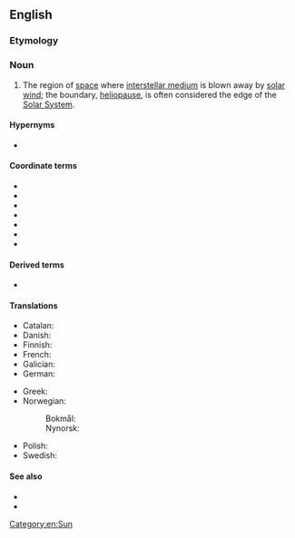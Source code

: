 {{also|héliosphère}}
==English==
{{wikipedia}}

===Etymology===
{{confix|en|helio|sphere}}

===Noun===
{{en-noun}}

# {{lb|en|astronomy}} The region of [[space]] where [[interstellar medium]] is blown away by [[solar wind]]; the boundary, [[heliopause]], is often considered the edge of the [[Solar System]].

====Hypernyms====
* {{l|en|astrosphere}}

====Coordinate terms====
* {{l|en|bow shock}}
* {{l|en|heliopause}}
* {{l|en|heliosheath}}
* {{l|en|inner heliosphere}}
* {{l|en|termination shock}}
* {{l|en|solar magnetosphere}}
* {{l|en|solar wind}}

====Derived terms====
* {{l|en|heliospheric}}

====Translations====
{{trans-top|region of space}}
* Catalan: {{t|ca|heliosfera|f}}
* Danish: {{t+|da|heliosfære|c}}
* Finnish: {{t+|fi|heliosfääri}}
* French: {{t+|fr|héliosphère|f}}
* Galician: {{t+|gl|heliosfera|f}}
* German: {{t+|de|Heliosphäre|f}}
{{trans-mid}}
* Greek: {{t+|el|ηλιόσφαιρα|f}}
* Norwegian:
*: Bokmål: {{t|nb|heliosfære|m}}
*: Nynorsk: {{t|nn|heliosfære|m}}
* Polish: {{t+|pl|heliosfera|f}}
* Swedish: {{t|sv|heliosfär|c}}
{{trans-bottom}}

====See also====
* {{l|en|stellar magnetosphere}}
* {{l|en|stellar wind}}

[[Category:en:Sun]]